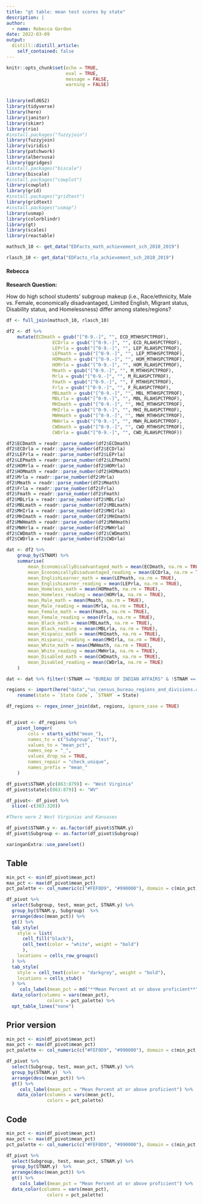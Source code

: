 ```yaml
---
title: "gt table: mean test scores by state"
description: |
author:
  - name: Rebecca Gordon
date: 2022-03-09
output:
  distill::distill_article:
    self_contained: false
---
```




```r
knitr::opts_chunk$set(echo = TRUE,
                      eval = TRUE,
                      message = FALSE,
                      warning = FALSE)


library(edld652)
library(tidyverse)
library(here)
library(janitor)
library(skimr)
library(rio)
#install.packages("fuzzyjoin")
library(fuzzyjoin)
library(viridis)
library(patchwork)
library(albersusa)
library(ggridges)
#install.packages("biscale")
library(biscale)
#install.packages("cowplot")
library(cowplot)
library(grid)
#install.packages("gridtext")
library(gridtext)
#install.packages("usmap")
library(usmap)
library(colorblindr)
library(gt)
library(scales)
library(reactable)
```

```r

mathsch_10 <- get_data("EDFacts_math_achievement_sch_2010_2019")

rlasch_10 <- get_data("EDFacts_rla_achievement_sch_2010_2019")
```


#### Rebecca
**Research Question:** 

How do high school students’ subgroup makeup (i.e., Race/ethnicity, Male vs. Female, economically disadvantaged, Limited English, Migrant status, Disability status, and Homelessness) differ among states/regions? 


```r

df <- full_join(mathsch_10, rlasch_10) 

df2 <- df %>% 
	mutate(ECDmath = gsub("[^0-9.-]", "", ECD_MTHHSPCTPROF),
				 ECDrla = gsub("[^0-9.-]", "", ECD_RLAHSPCTPROF),
				 LEPrla = gsub("[^0-9.-]", "", LEP_RLAHSPCTPROF),
				 LEPmath = gsub("[^0-9.-]", "", LEP_MTHHSPCTPROF),
				 HOMmath = gsub("[^0-9.-]", "", HOM_MTHHSPCTPROF),
				 HOMrla = gsub("[^0-9.-]", "", HOM_RLAHSPCTPROF),
				 Mmath = gsub("[^0-9.-]", "", M_MTHHSPCTPROF),
				 Mrla = gsub("[^0-9.-]", "", M_RLAHSPCTPROF),
				 Fmath = gsub("[^0-9.-]", "", F_MTHHSPCTPROF),
				 Frla = gsub("[^0-9.-]", "", F_RLAHSPCTPROF),
				 MBLmath = gsub("[^0-9.-]", "", MBL_MTHHSPCTPROF),
				 MBLrla = gsub("[^0-9.-]", "", MBL_RLAHSPCTPROF),
				 MHImath = gsub("[^0-9.-]", "", MHI_MTHHSPCTPROF),
				 MHIrla = gsub("[^0-9.-]", "", MHI_RLAHSPCTPROF),
				 MWHmath = gsub("[^0-9.-]", "", MWH_MTHHSPCTPROF),
				 MWHrla = gsub("[^0-9.-]", "", MWH_RLAHSPCTPROF),
				 CWDmath = gsub("[^0-9.-]", "", CWD_MTHHSPCTPROF),
				 CWDrla = gsub("[^0-9.-]", "", CWD_RLAHSPCTPROF))

df2$ECDmath = readr::parse_number(df2$ECDmath) 
df2$ECDrla = readr::parse_number(df2$ECDrla) 
df2$LEPrla = readr::parse_number(df2$LEPrla) 
df2$LEPmath = readr::parse_number(df2$LEPmath) 
df2$HOMrla = readr::parse_number(df2$HOMrla) 
df2$HOMmath = readr::parse_number(df2$HOMmath) 
df2$Mrla = readr::parse_number(df2$Mrla) 
df2$Mmath = readr::parse_number(df2$Mmath) 
df2$Frla = readr::parse_number(df2$Frla) 
df2$Fmath = readr::parse_number(df2$Fmath) 
df2$MBLrla = readr::parse_number(df2$MBLrla) 
df2$MBLmath = readr::parse_number(df2$MBLmath) 
df2$MHIrla = readr::parse_number(df2$MHIrla) 
df2$MHImath = readr::parse_number(df2$MHImath) 
df2$MWHmath = readr::parse_number(df2$MWHmath) 
df2$MWHrla = readr::parse_number(df2$MWHrla) 
df2$CWDmath = readr::parse_number(df2$CWDmath) 
df2$CWDrla = readr::parse_number(df2$CWDrla) 

dat <- df2 %>% 
	group_by(STNAM) %>% 
	summarise(
		mean_EconomicallyDisadvantaged_math = mean(ECDmath, na.rm = TRUE),
		mean_EconomicallyDisadvantaged_reading = mean(ECDrla, na.rm = TRUE),
		mean_EnglishLearner_math = mean(LEPmath, na.rm = TRUE),
		mean_EnglishLearner_reading = mean(LEPrla, na.rm = TRUE),
		mean_Homeless_math = mean(HOMmath, na.rm = TRUE),
		mean_Homeless_reading = mean(HOMrla, na.rm = TRUE),
		mean_Male_math = mean(Mmath, na.rm = TRUE),
		mean_Male_reading = mean(Mrla, na.rm = TRUE),
		mean_Female_math = mean(Fmath, na.rm = TRUE),
		mean_Female_reading = mean(Frla, na.rm = TRUE),
		mean_Black_math = mean(MBLmath, na.rm = TRUE),
		mean_Black_reading = mean(MBLrla, na.rm = TRUE),
		mean_Hispanic_math = mean(MHImath, na.rm = TRUE),
		mean_Hispanic_reading = mean(MHIrla, na.rm = TRUE),
		mean_White_math = mean(MWHmath, na.rm = TRUE),
		mean_White_reading = mean(MWHrla, na.rm = TRUE),
		mean_Disabled_math = mean(CWDmath, na.rm = TRUE),
		mean_Disabled_reading = mean(CWDrla, na.rm = TRUE)
	) 

dat <- dat %>% filter(!STNAM == "BUREAU OF INDIAN AFFAIRS" & !STNAM == "stnam" & !STNAM == "PUERTO RICO") 

regions <- import(here("data","us_census_bureau_regions_and_divisions.csv")) %>%
	rename(state = `State Code`, `STNAM` = State)

df_regions <- regex_inner_join(dat, regions, ignore_case = TRUE)


df_pivot <- df_regions %>% 
	pivot_longer(
		cols = starts_with("mean_"),
		names_to = c("Subgroup", "test"),
		values_to = "mean_pct",
		names_sep = "_",
		values_drop_na = TRUE,
		names_repair = "check_unique",
		names_prefix = "mean_"
	) 

df_pivot$STNAM.y[c(863:879)] <- "West Virginia"
df_pivot$state[c(863:879)] <- "WV"

df_pivot<- df_pivot %>% 
  slice(-c(303:320))

#There were 2 West Virginias and Kansases

df_pivot$STNAM.y <- as.factor(df_pivot$STNAM.y)
df_pivot$Subgroup <- as.factor(df_pivot$Subgroup)

```
```r
xaringanExtra::use_panelset()
```
::::: {.panelset}

::: {.panel}

## Table {.panel-name}

```r
min_pct <- min(df_pivot$mean_pct)
max_pct <- max(df_pivot$mean_pct)
pct_palette <- col_numeric(c("#FEF0D9", "#990000"), domain = c(min_pct, max_pct), alpha = 0.75)

df_pivot %>%
  select(Subgroup, test, mean_pct, STNAM.y) %>% 
  group_by(STNAM.y, Subgroup)  %>%
  arrange(desc(mean_pct)) %>% 
  gt() %>% 
  tab_style(
    style = list(
      cell_fill("black"),
      cell_text(color = "white", weight = "bold")
      ),
    locations = cells_row_groups()
  ) %>% 
  tab_style(
    style = cell_text(color = "darkgrey", weight = "bold"),
    locations = cells_stub()
  ) %>% 
     cols_label(mean_pct = md("**Mean Percent at or above proficient**"), test = md("**Test by state**")) %>%
  data_color(columns = vars(mean_pct),
               colors = pct_palette) %>% 
  opt_table_lines("none") 

```

:::

::: {.panel}

## Prior version {.panel-name}
```r
min_pct <- min(df_pivot$mean_pct)
max_pct <- max(df_pivot$mean_pct)
pct_palette <- col_numeric(c("#FEF0D9", "#990000"), domain = c(min_pct, max_pct), alpha = 0.75)

df_pivot %>%
  select(Subgroup, test, mean_pct, STNAM.y) %>% 
  group_by(STNAM.y)  %>%
  arrange(desc(mean_pct)) %>% 
  gt() %>% 
     cols_label(mean_pct = "Mean Percent at or above proficient") %>%
	data_color(columns = vars(mean_pct),
               colors = pct_palette)

```

:::

::: {.panel}

## Code {.panel-name}

```r
min_pct <- min(df_pivot$mean_pct)
max_pct <- max(df_pivot$mean_pct)
pct_palette <- col_numeric(c("#FEF0D9", "#990000"), domain = c(min_pct, max_pct), alpha = 0.75)

df_pivot %>%
  select(Subgroup, test, mean_pct, STNAM.y) %>% 
  group_by(STNAM.y)  %>%
  arrange(desc(mean_pct)) %>% 
  gt() %>% 
     cols_label(mean_pct = "Mean Percent at or above proficient") %>% 
  data_color(columns = vars(mean_pct),
               colors = pct_palette)

```
:::

:::::

